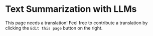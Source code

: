 # Text Summarization with LLMs

This page needs a translation! Feel free to contribute a translation by clicking the `Edit this page` button on the right.